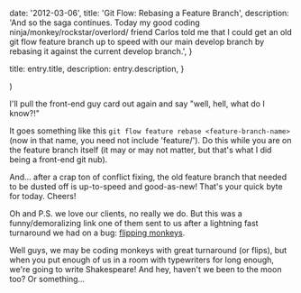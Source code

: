 
  date: '2012-03-06',
  title: 'Git Flow: Rebasing a Feature Branch',
  description:
    'And so the saga continues. Today my good coding ninja/monkey/rockstar/overlord/<enter other catchy recruiter name-calling here> friend Carlos told me that I could get an old git flow feature branch up to speed with our main develop branch by rebasing it against the current develop branch.',
}

  title: entry.title,
  description: entry.description,
}

  <EntryLayout>
    <Entry
      entry={entry}
      {...props}
    />
  </EntryLayout>
)

I'll pull the front-end guy card out again and say "well, hell, what do I know?!"

It goes something like this `git flow feature rebase <feature-branch-name>` (now in that name, you need not include 'feature/'). Do this while you are on the feature branch itself (it may or may not matter, but that's what I did being a front-end git nub).

And... after a crap ton of conflict fixing, the old feature branch that needed to be dusted off is up-to-speed and good-as-new! That's your quick byte for today. Cheers!

Oh and P.S. we love our clients, no really we do. But this was a funny/demoralizing link one of them sent to us after a lightning fast turnaround we had on a bug: [flipping monkeys](http://www.youtube.com/watch?v=jEuBpa0zXrc).

Well guys, we may be coding monkeys with great turnaround (or flips), but when you put enough of us in a room with typewriters for long enough, we're going to write Shakespeare! And hey, haven't we been to the moon too? Or something...
